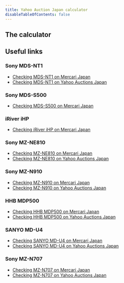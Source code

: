 ```yaml
---
title: Yahoo Auction Japan calculator
disableTableOfContents: false
---
```


## The calculator


<YahooActionJapanCalculator />

## Useful links
### Sony MDS-NT1
- [Checking MDS-NT1 on Mercari Japan](https://jp.mercari.com/search?keyword=mds-NT1&status=on_sale&page=1)
- [Checking MDS-NT1 on Yahoo Auctions Japan](https://auctions.yahoo.co.jp/search/search?va=mds+nt1)

### Sony MDS-S500
- [Checking MDS-S500 on Mercari Japan](https://jp.mercari.com/search?keyword=mds-s500&status=on_sale&page=1)

### iRiver iHP
- [Checking iRiver iHP on Mercari Japan](https://jp.mercari.com/search?keyword=iriver+ihp&status=on_sale&page=1)

### Sony MZ-NE810
- [Checking MZ-NE810 on Mercari Japan](https://jp.mercari.com/search?keyword=mz-ne810&status=on_sale&page=1)
- [Checking MZ-NE810 on Yahoo Auctions Japan](https://auctions.yahoo.co.jp/search/search?va=mz+ne810)

### Sony MZ-N910
- [Checking MZ-N910 on Mercari Japan](https://jp.mercari.com/search?keyword=mz-n910&status=on_sale&page=1)
- [Checking MZ-N910 on Yahoo Auctions Japan](https://auctions.yahoo.co.jp/search/search?va=mz+n910)


### HHB MDP500
- [Checking HHB MDP500 on Mercari Japan](https://jp.mercari.com/search?keyword=hhb+mdp500&status=on_sale&page=1)
- [Checking HHB MDP500 on Yahoo Auctions Japan](https://auctions.yahoo.co.jp/search/search?va=hhb+mdp500)

### SANYO MD-U4
- [Checking SANYO MD-U4 on Mercari Japan](https://jp.mercari.com/search?keyword=sanyo+md-u4&status=on_sale&page=1)
- [Checking SANYO MD-U4 on Yahoo Auctions Japan](https://auctions.yahoo.co.jp/search/search?va=sanyo+md-u4)

### Sony MZ-N707
- [Checking MZ-N707 on Mercari Japan](https://jp.mercari.com/search?keyword=mz-n707&status=on_sale&page=1)
- [Checking MZ-N707 on Yahoo Auctions Japan](https://auctions.yahoo.co.jp/search/search?va=mz+n707)

